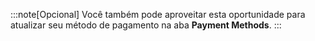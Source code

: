 :::note[Opcional]
    Você também pode aproveitar esta oportunidade para atualizar seu método de pagamento na aba **Payment Methods**.
:::
